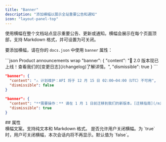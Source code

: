 ```yaml
---
title: "Banner"
description: "添加横幅以展示全站重要公告和通知"
icon: "layout-panel-top"
---
```


使用横幅在整个文档站点显示重要公告、更新或通知。横幅会展示在每个页面顶部，支持 Markdown 格式，并可设置为可关闭。

要添加横幅，请在你的 `docs.json` 中使用 `banner` 属性：

<CodeGroup>
  ```json Product announcements wrap
  "banner": {
    "content": "🚀 2.0 版本现已上线！查看我们的[变更日志](/changelog)了解详情。",
    "dismissible": true 
  }
  ```

  ```json Maintenance notices wrap
  "banner": {
    "content": "⚠️ 计划维护：API 将于 12 月 15 日 02:00–04:00（UTC）不可用",
    "dismissible": false
  }
  ```

  ```json Required actions wrap
  "banner": {
    "content": "**需要操作：** 请在 1 月 1 日前迁移到我们的新版本。[迁移指南](/migration)",
    "dismissible": true
  }
  ```
</CodeGroup>

<div id="properties">
  ## 属性
</div>

<ResponseField name="content" type="string" required>
  横幅文案。支持纯文本和 Markdown 格式。
</ResponseField>

<ResponseField name="dismissible" type="boolean">
  是否允许用户关闭横幅。为 `true` 时，用户可关闭横幅，本次会话内将不再显示。默认值为 `false`。
</ResponseField>